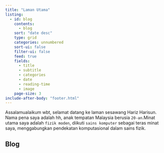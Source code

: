 ```yaml
---
title: "Laman Utama"
listing:
  - id: blog 
    contents: 
      - blog
    sort: "date desc"
    type: grid
    categories: unnumbered
    sort-ui: false
    filter-ui: false
    feed: true
    fields:
      - title
      - subtitle
      - categories
      - date
      - reading-time
      - image
    page-size: 3
include-after-body: "footer.html"
---
```


Assalamualaikum wbt, selamat datang ke laman sesawang Hariz Harisun. Nama pena saya adalah hh, anak tempatan Malaysia berusia ```20-an```.Minat utama saya adalah ```fizik moden```, diikuti ```sains komputer``` sebagai teras minat saya, menggabungkan pendekatan komputasional dalam sains fizik.

## Blog

:::{#blog}
:::



